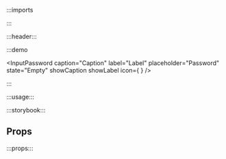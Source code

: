 :::imports


:::

:::header:::

:::demo

<InputPassword
  caption="Caption"
  label="Label"
  placeholder="Password"
  state="Empty"
  showCaption
  showLabel
  icon={
    <Icon name="ph:lock"/>
  }
/>

:::

:::usage:::

:::storybook:::

## Props

:::props:::
